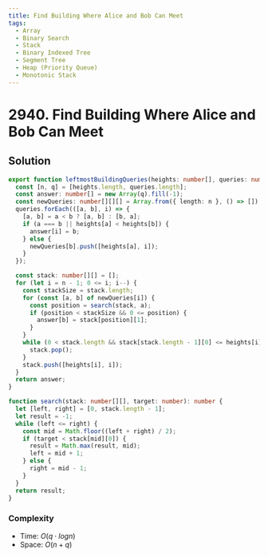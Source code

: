 ```yaml
---
title: Find Building Where Alice and Bob Can Meet
tags:
  - Array
  - Binary Search
  - Stack
  - Binary Indexed Tree
  - Segment Tree
  - Heap (Priority Queue)
  - Monotonic Stack
---
```


# 2940. Find Building Where Alice and Bob Can Meet

<Badges>
  <LevelBadge level="hard" />
  <TopicBadge name="Array" slug="array" />
  <TopicBadge name="Binary Search" slug="binary-search" />
  <TopicBadge name="Stack" slug="stack" />
  <TopicBadge name="Binary Indexed Tree" slug="binary-indexed-tree" />
  <TopicBadge name="Segment Tree" slug="segment-tree" />
  <TopicBadge name="Heap (Priority Queue)" slug="heap-priority-queue" />
  <TopicBadge name="Monotonic Stack" slug="monotonic-stack" />
</Badges>

## Solution

```typescript filename="solution.ts" copy
export function leftmostBuildingQueries(heights: number[], queries: number[][]): number[] {
  const [n, q] = [heights.length, queries.length];
  const answer: number[] = new Array(q).fill(-1);
  const newQueries: number[][][] = Array.from({ length: n }, () => []);
  queries.forEach(([a, b], i) => {
    [a, b] = a < b ? [a, b] : [b, a];
    if (a === b || heights[a] < heights[b]) {
      answer[i] = b;
    } else {
      newQueries[b].push([heights[a], i]);
    }
  });

  const stack: number[][] = [];
  for (let i = n - 1; 0 <= i; i--) {
    const stackSize = stack.length;
    for (const [a, b] of newQueries[i]) {
      const position = search(stack, a);
      if (position < stackSize && 0 <= position) {
        answer[b] = stack[position][1];
      }
    }
    while (0 < stack.length && stack[stack.length - 1][0] <= heights[i]) {
      stack.pop();
    }
    stack.push([heights[i], i]);
  }
  return answer;
}

function search(stack: number[][], target: number): number {
  let [left, right] = [0, stack.length - 1];
  let result = -1;
  while (left <= right) {
    const mid = Math.floor((left + right) / 2);
    if (target < stack[mid][0]) {
      result = Math.max(result, mid);
      left = mid + 1;
    } else {
      right = mid - 1;
    }
  }
  return result;
}
```

### Complexity

- Time: $O(q \cdot logn)$
- Space: $O(n + q)$

<ProblemLink
  codingSite="leetcode"
  href="https://leetcode.com/problems/find-building-where-alice-and-bob-can-meet"
  title="Find Building Where Alice and Bob Can Meet"
/>
